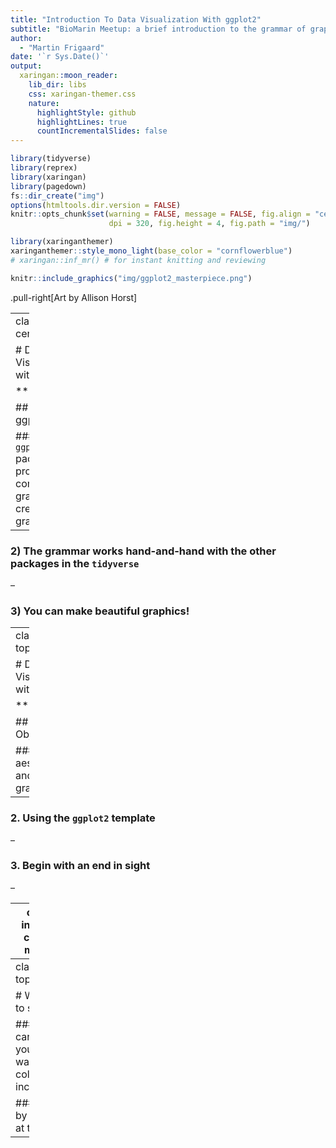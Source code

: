 ```yaml
---
title: "Introduction To Data Visualization With ggplot2"
subtitle: "BioMarin Meetup: a brief introduction to the grammar of graphics"
author: 
  - "Martin Frigaard"
date: '`r Sys.Date()`'
output:
  xaringan::moon_reader:
    lib_dir: libs
    css: xaringan-themer.css
    nature:
      highlightStyle: github
      highlightLines: true
      countIncrementalSlides: false
---
```


```r
library(tidyverse)
library(reprex)
library(xaringan)
library(pagedown)
fs::dir_create("img")
options(htmltools.dir.version = FALSE)
knitr::opts_chunk$set(warning = FALSE, message = FALSE, fig.align = "center", 
                      dpi = 320, fig.height = 4, fig.path = "img/")

```

```r
library(xaringanthemer)
xaringanthemer::style_mono_light(base_color = "cornflowerblue")
# xaringan::inf_mr() # for instant knitting and reviewing
```

```r
knitr::include_graphics("img/ggplot2_masterpiece.png")
```

.pull-right[Art by Allison Horst]

---
class: inverse, center

# Data Visualization with ggplot2

***

## Why ggplot2?

### 1) The `ggplot2` package provides a comprehensive grammar for creating graphs/figures

--

### 2) The grammar works hand-and-hand with the other packages in the `tidyverse` 

--

### 3) You can make beautiful graphics!

---
class: left, top

# Data Visualization with ggplot2

***

## Objectives: 


### 1. Data, aesthetics, and `ggplot2` grammar

--

### 2. Using the `ggplot2` template  

--

### 3. Begin with an end in sight

--

---
class: inverse, center, middle


## "*The ultimate purpose of data visualization, beyond understanding, is to enable better decisions and actions.*" - Stephen Few

---
class: left, top

# Where to start?

### Data can't tell you if they was collected incorrectly 

### Start by looking at the data 

--

